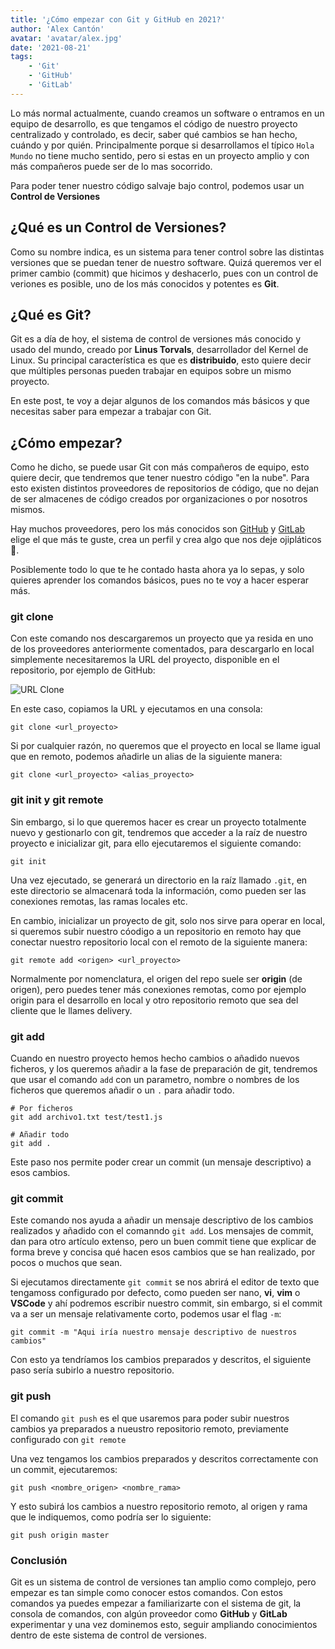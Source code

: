 ```yaml
---
title: '¿Cómo empezar con Git y GitHub en 2021?'
author: 'Alex Cantón'
avatar: 'avatar/alex.jpg'
date: '2021-08-21'
tags:
    - 'Git'
    - 'GitHub'
    - 'GitLab'
---
```


Lo más normal actualmente, cuando creamos un software o entramos en un equipo de desarrollo, es que tengamos el código de nuestro proyecto centralizado y controlado, es decir, saber qué cambios se han hecho, cuándo y por quién. Principalmente porque si desarrollamos el típico `Hola Mundo` no tiene mucho sentido, pero si estas en un proyecto amplio y con más compañeros puede ser de lo mas socorrido.

Para poder tener nuestro código salvaje bajo control, podemos usar un **Control de Versiones**

## ¿Qué es un Control de Versiones?

Como su nombre indica, es un sistema para tener control sobre las distintas versiones que se puedan tener de nuestro software. Quizá queremos ver el primer cambio (commit) que hicimos y deshacerlo, pues con un control de veriones es posible, uno de los más conocidos y potentes es **Git**.

## ¿Qué es Git?

Git es a día de hoy, el sistema de control de versiones más conocido y usado del mundo, creado por **Linus Torvals**, desarrollador del Kernel de Linux. Su principal característica es que es **distribuido**, esto quiere decir que múltiples personas pueden trabajar en equipos sobre un mismo proyecto.

En este post, te voy a dejar algunos de los comandos más básicos y que necesitas saber para empezar a trabajar con Git.

## ¿Cómo empezar?

Como he dicho, se puede usar Git con más compañeros de equipo, esto quiere decir, que tendremos que tener nuestro código "en la nube". Para esto existen distintos proveedores de repositorios de código, que no dejan de ser almacenes de código creados por organizaciones o por nosotros mismos.

Hay muchos proveedores, pero los más conocidos son [GitHub](https://github.com/) y [GitLab](https://about.gitlab.com/) elige el que más te guste, crea un perfil y crea algo que nos deje ojipláticos 👀.

Posiblemente todo lo que te he contado hasta ahora ya lo sepas, y solo quieres aprender los comandos básicos, pues no te voy a hacer esperar más.

### git clone

Con este comando nos descargaremos un proyecto que ya resida en uno de los proveedores anteriormente comentados, para descargarlo en local simplemente necesitaremos la URL del proyecto, disponible en el repositorio, por ejemplo de GitHub:

![URL Clone](/images/posts/empezar-con-git-en-2021/clone.JPG)

En este caso, copiamos la URL y ejecutamos en una consola:

```shell
git clone <url_proyecto>
```

Si por cualquier razón, no queremos que el proyecto en local se llame igual que en remoto, podemos añadirle un alias de la siguiente manera:

```shell
git clone <url_proyecto> <alias_proyecto>
```

### git init y git remote

Sin embargo, si lo que queremos hacer es crear un proyecto totalmente nuevo y gestionarlo con git, tendremos que acceder a la raíz de nuestro proyecto e inicializar git, para ello ejecutaremos el siguiente comando:

```shell
git init
```

Una vez ejecutado, se generará un directorio en la raíz llamado `.git`, en este directorio se almacenará toda la información, como pueden ser las conexiones remotas, las ramas locales etc.

En cambio, inicializar un proyecto de git, solo nos sirve para operar en local, si queremos subir nuestro cóodigo a un repositorio en remoto hay que conectar nuestro repositorio local con el remoto de la siguiente manera:

```shell
git remote add <origen> <url_proyecto>
```

Normalmente por nomenclatura, el origen del repo suele ser **origin** (de origen), pero puedes tener más conexiones remotas, como por ejemplo origin para el desarrollo en local y otro repositorio remoto que sea del cliente que le llames delivery.

### git add

Cuando en nuestro proyecto hemos hecho cambios o añadido nuevos ficheros, y los queremos añadir a la fase de preparación de git, tendremos que usar el comando `add` con un parametro, nombre o nombres de los ficheros que queremos añadir o un `.` para añadir todo.

```shell
# Por ficheros
git add archivo1.txt test/test1.js

# Añadir todo
git add . 
```

Este paso nos permite poder crear un commit (un mensaje descriptivo) a esos cambios.

### git commit

Este comando nos ayuda a añadir un mensaje descriptivo de los cambios realizados y añadido con el comanndo `git add`. Los mensajes de commit, dan para otro artículo extenso, pero un buen commit tiene que explicar de forma breve y concisa qué hacen esos cambios que se han realizado, por pocos o muchos que sean. 

Si ejecutamos directamente `git commit` se nos abrirá el editor de texto que tengamoss configurado por defecto, como pueden ser nano, **vi**, **vim** o **VSCode** y ahí podremos escribir nuestro commit, sin embargo, si el commit va a ser un mensaje relativamente corto, podemos usar el flag `-m`:

```shell
git commit -m "Aqui iría nuestro mensaje descriptivo de nuestros cambios"
```

Con esto ya tendríamos los cambios preparados y descritos, el siguiente paso sería subirlo a nuestro repositorio.

### git push

El comando `git push` es el que usaremos para poder subir nuestros cambios ya preparados a nueustro repositorio remoto, previamente configurado con `git remote`

Una vez tengamos los cambios preparados y descritos correctamente con un commit, ejecutaremos:

```shell
git push <nombre_origen> <nombre_rama>
```

Y esto subirá los cambios a nuestro repositorio remoto, al origen y rama que le indiquemos, como podría ser lo siguiente:

```shell
git push origin master
```




### Conclusión
Git es un sistema de control de versiones tan amplio como complejo, pero empezar es tan simple como conocer estos comandos. Con estos comandos ya puedes empezar a familiarizarte con el sistema de git, la consola de comandos, con algún proveedor como **GitHub** y **GitLab** experimentar y una vez dominemos esto, seguir ampliando conocimientos dentro de este sistema de control de versiones.